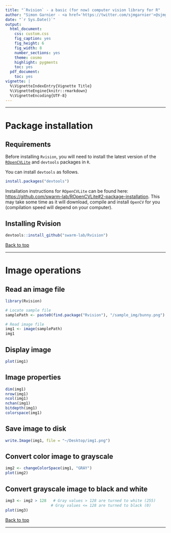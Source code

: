 ```yaml
---
title: "`Rvision` - a basic (for now) computer vision library for R"
author: "Simon Garnier - <a href='https://twitter.com/sjmgarnier'>@sjmgarnier</a>"
date: "`r Sys.Date()`"
output:
  html_document:
    css: custom.css
    fig_caption: yes
    fig_height: 6
    fig_width: 8
    number_sections: yes
    theme: cosmo
    highlight: pygments
    toc: yes
  pdf_document:
    toc: yes
vignette: |
  %\VignetteIndexEntry{Vignette Title} 
  %\VignetteEngine{knitr::rmarkdown} 
  %\VignetteEncoding{UTF-8}
---
```


---

# Package installation

## Requirements

Before installing `Rvision`, you will need to install the latest version of the
[`ROpenCVLite`](https://github.com/swarm-lab/ROpenCVLite) and `devtools` packages
in `R`. 

You can install `devtools` as follows. 

```r
install.packages("devtools")
```

Installation instructions for `ROpenCVLite` can be found here:
[https://github.com/swarm-lab/ROpenCVLite#2-package-installation](https://github.com/swarm-lab/ROpenCVLite#2-package-installation). 
This may take some time as it will download, compile and install `OpenCV` for 
you (compilation speed will depend on your computer).

## Installing Rvision

```r
devtools::install_github("swarm-lab/Rvision")
```

[Back to top]("#")

---

# Image operations

## Read an image file

```r
library(Rvision)

# Locate sample file
samplePath <- paste0(find.package("Rvision"), "/sample_img/bunny.png")

# Read image file
img1 <- image(samplePath)
img1
```

## Display image

```r
plot(img1)
```

## Image properties

```r
dim(img1)
nrow(img1)
ncol(img1)
nchan(img1)
bitdepth(img1)
colorspace(img1)
```

## Save image to disk

```r
write.Image(img1, file = "~/Desktop/img1.png")
```

## Convert color image to grayscale

```r
img2 <- changeColorSpace(img1, "GRAY")
plot(img2)
```

## Convert grayscale image to black and white

```r
img3 <- img2 > 128   # Gray values > 128 are turned to white (255)
                    # Gray values <= 128 are turned to black (0)
plot(img3)
```

[Back to top]("#")

---











